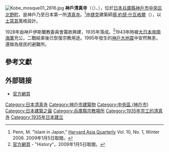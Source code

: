 [[Image:Kobe_mosque01_2816.jpg|thumb]]
'''神戶清真寺'''（{{lang-ja|神戸モスク}}（{{lang|ja|神戸ムスリムモスク}}）、{{lang-ar|مسجد كوبيه}}），位於[[日本|日本]][[兵庫縣|兵庫縣]][[神戶市|神戶市]][[中央區_(神戶市)|中央区]][[北野町|北野町]]，是神戶乃至日本第一所[[清真寺|清真寺]]。<ref>Penn, M. "Islam in Japan," [http://www.asiaquarterly.com/content/view/168/ Harvard Asia Quarterly] {{Wayback|url=http://www.asiaquarterly.com/content/view/168/ |date=20070202212653 }} Vol. 10, No. 1, Winter 2006. 2009年1月5日取閱。</ref>由[[捷克|捷克]]建築師[[揚·約瑟·什瓦格爾|揚·約瑟·什瓦格爾]]（{{lang|cze|Jan Josef Švagr}}），以[[土耳其|土耳其]]風格設計。

1928年由神戶伊斯蘭教委員會籌款興建，1935年落成。<ref>[http://www.kobemosque.org/History%20English.htm 官方網頁] {{webarchive|url=https://web.archive.org/web/20070120120052/http://www.kobemosque.org/History%20English.htm |date=2007-01-20 }} - "History"，2009年1月5日取閱。</ref>1943年時被[[大日本帝國海軍|大日本帝國海軍]]充公，二戰結束後已恢復宗教用途。1995年發生的[[神戶大地震|神戶大地震]]中安然無恙，還做為居民的避難所。

==參考文獻==
<div class="references-small">
<references></references>
</div>

==外部链接==
{{commonscat|Kobe Mosque}}
* [https://web.archive.org/web/20100107121736/http://www.kobemosque.org/index.htm 官方網頁]

{{coord|34|41|46|N|135|11|16|E|display=title|region:JP-28_type:landmark}}
[[Category:日本清真寺|Category:日本清真寺]]
[[Category:神戶市建築物|Category:神戶市建築物]]
[[Category:中央區_(神戶市)|Category:中央區 (神戶市)]]
[[Category:日本建築之最|Category:日本建築之最]]
[[Category:兵庫縣宗教場所|Category:兵庫縣宗教場所]]
[[Category:1935年完工的清真寺|Category:1935年完工的清真寺]]
[[Category:1935年日本建立|Category:1935年日本建立]]